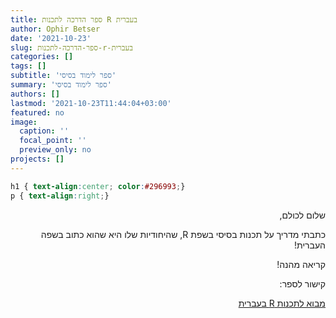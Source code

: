 ```yaml
---
title: ספר הדרכה לתכנות R בעברית
author: Ophir Betser
date: '2021-10-23'
slug: ספר-הדרכה-לתכנות-r-בעברית
categories: []
tags: []
subtitle: 'ספר לימוד בסיסי'
summary: 'ספר לימוד בסיסי'
authors: []
lastmod: '2021-10-23T11:44:04+03:00'
featured: no
image:
  caption: ''
  focal_point: ''
  preview_only: no
projects: []
---
```


```css
h1 { text-align:center; color:#296993;}
p { text-align:right;}
```

<div style="text-align:right;" dir="rtl">


שלום לכולם,

כתבתי מדריך על תכנות בסיסי בשפת 
R,
שהיחודיות שלו היא שהוא כתוב בשפה העברית!

קריאה מהנה!

קישור לספר:


[מבוא לתכנות R בעברית](https://ophirbetser.github.io/intro_to_R_in_hebrew/)

</div>
